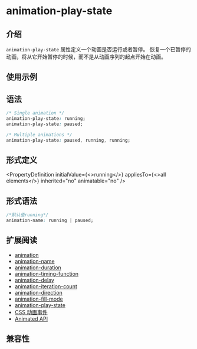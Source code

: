 
# animation-play-state

## 介绍

`animation-play-state` 属性定义一个动画是否运行或者暂停。
恢复一个已暂停的动画，将从它开始暂停的时候，而不是从动画序列的起点开始在动画。

## 使用示例

<Go
  example="css-api"
  img="/assets/doc/css/animation-play-state.gif"
  defaultEntryFile="dist/animation-play-state.lynx.bundle"
  entry="src/animation-play-state"
  defaultFile="src/animation-play-state/App.tsx"
  entry="src/animation-play-state"
/>

## 语法

```css
/* Single animation */
animation-play-state: running;
animation-play-state: paused;

/* Multiple animations */
animation-play-state: paused, running, running;
```

## 形式定义


<PropertyDefinition
  initialValue={<>running</>}
  appliesTo={<>all elements</>}
  inherited="no"
  animatable="no"
/>

## 形式语法

```css
/*默认值running*/
animation-name: running | paused;
```

## 扩展阅读

- [animation](./animation.mdx)
- [animation-name](./animation-name.mdx)
- [animation-duration](./animation-duration.mdx)
- [animation-timing-function](./animation-timing-function.mdx)
- [animation-delay](./animation-delay.mdx)
- [animation-iteration-count](./animation-iteration-count.mdx)
- [animation-direction](./animation-direction.mdx)
- [animation-fill-mode](./animation-fill-mode.mdx)
- [animation-play-state](./animation-play-state.mdx)
- [CSS 动画事件](../../lynx-api/event/animation-event.mdx)
- [Animated API](../../lynx-api/lynx/lynx-animate-api.mdx)

## 兼容性


<LegacyCompatTable metadata="css/properties/animation-play-state" />
